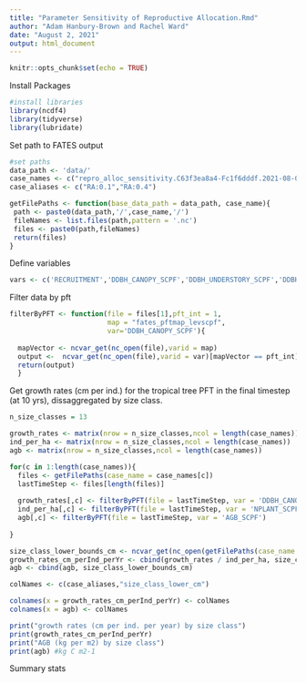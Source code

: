 ```yaml
---
title: "Parameter Sensitivity of Reproductive Allocation.Rmd"
author: "Adam Hanbury-Brown and Rachel Ward"
date: "August 2, 2021"
output: html_document
---
```


```r
knitr::opts_chunk$set(echo = TRUE)
```

Install Packages
```r
#install libraries
library(ncdf4)
library(tidyverse)
library(lubridate)
```


Set path to FATES output
```r
#set paths
data_path <- 'data/'
case_names <- c("repro_alloc_sensitivity.C63f3ea8a4-Fc1f6dddf.2021-08-03","repro_alloc_sensitivity_RA-0.4.C63f3ea8a4-Fc1f6dddf.2021-08-03")
case_aliases <- c("RA:0.1","RA:0.4")

getFilePaths <- function(base_data_path = data_path, case_name){
 path <- paste0(data_path,'/',case_name,'/')
 fileNames <- list.files(path,pattern = '.nc')
 files <- paste0(path,fileNames)
 return(files)
}
```

Define variables
```r
vars <- c('RECRUITMENT','DDBH_CANOPY_SCPF','DDBH_UNDERSTORY_SCPF','DDBH_SCPF','NPP_SCPF','PARPROF_DIR_CNLF','PARPROF_DIF_CNLF','PATCH_AREA_BY_AGE','NPATCH_BY_AGE','BA_SCPF', 'NPLANT_SCPF','AGB_SCPF')
```


Filter data by pft
```r
filterByPFT <- function(file = files[1],pft_int = 1,
                        map = "fates_pftmap_levscpf",
                        var='DDBH_CANOPY_SCPF'){
  
  mapVector <- ncvar_get(nc_open(file),varid = map)
  output <-  ncvar_get(nc_open(file),varid = var)[mapVector == pft_int]
  return(output)
  }
```

Get growth rates (cm per ind.) for the tropical tree PFT in the final timestep (at 10 yrs), dissaggregated by size class.
```r
n_size_classes = 13

growth_rates <- matrix(nrow = n_size_classes,ncol = length(case_names)) 
ind_per_ha <- matrix(nrow = n_size_classes,ncol = length(case_names))
agb <- matrix(nrow = n_size_classes,ncol = length(case_names))

for(c in 1:length(case_names)){
  files <- getFilePaths(case_name = case_names[c])
  lastTimeStep <- files[length(files)]
  
  growth_rates[,c] <- filterByPFT(file = lastTimeStep, var = 'DDBH_CANOPY_SCPF')
  ind_per_ha[,c] <- filterByPFT(file = lastTimeStep, var = 'NPLANT_SCPF')
  agb[,c] <- filterByPFT(file = lastTimeStep, var = 'AGB_SCPF')
  
}

size_class_lower_bounds_cm <- ncvar_get(nc_open(getFilePaths(case_name = case_names[1])),varid = 'fates_levscls')
growth_rates_cm_perInd_perYr <- cbind(growth_rates / ind_per_ha, size_class_lower_bounds_cm)
agb <- cbind(agb, size_class_lower_bounds_cm)

colNames <- c(case_aliases,"size_class_lower_cm")

colnames(x = growth_rates_cm_perInd_perYr) <- colNames
colnames(x = agb) <- colNames

print("growth rates (cm per ind. per year) by size class")
print(growth_rates_cm_perInd_perYr)
print("AGB (kg per m2) by size class")
print(agb) #kg C m2-1
```

Summary stats
```r

```




